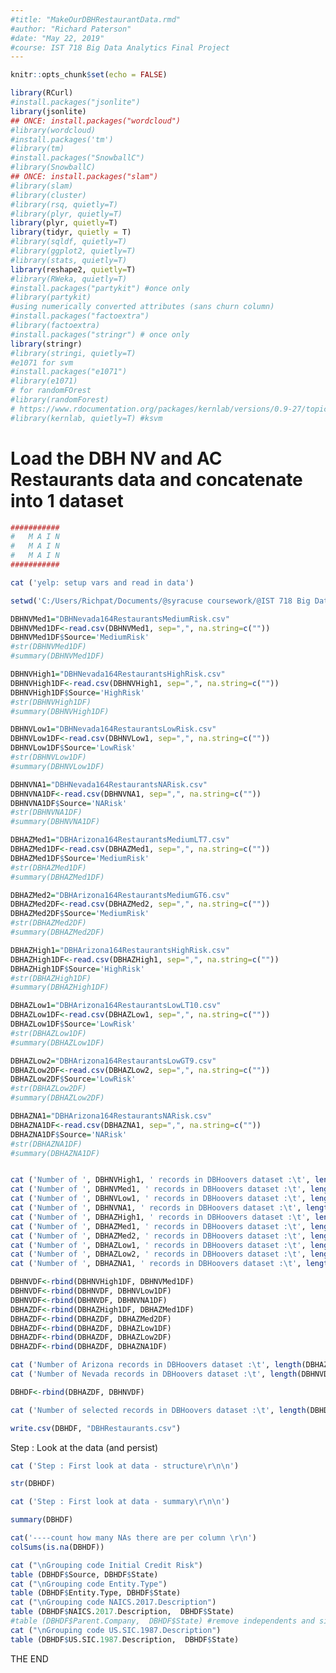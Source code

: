 ---
#title: "MakeOurDBHRestaurantData.rmd"
#author: "Richard Paterson"
#date: "May 22, 2019"
#course: IST 718 Big Data Analytics Final Project
---

```{r setup, include=TRUE}

knitr::opts_chunk$set(echo = FALSE)

library(RCurl)
#install.packages("jsonlite")
library(jsonlite)
## ONCE: install.packages("wordcloud")
#library(wordcloud)
#install.packages('tm')
#library(tm)
#install.packages("SnowballC")
#library(SnowballC)
## ONCE: install.packages("slam")
#library(slam)
#library(cluster)
#library(rsq, quietly=T)
#library(plyr, quietly=T)
library(plyr, quietly=T)
library(tidyr, quietly = T)
#library(sqldf, quietly=T)
#library(ggplot2, quietly=T)
#library(stats, quietly=T)
library(reshape2, quietly=T)
#library(RWeka, quietly=T)
#install.packages("partykit") #once only
#library(partykit)
#using numerically converted attributes (sans churn column)
#install.packages("factoextra")
#library(factoextra)
#install.packages("stringr") # once only
library(stringr)
#library(stringi, quietly=T)
#e1071 for svm
#install.packages("e1071")
#library(e1071)
# for randomFOrest
#library(randomForest)
# https://www.rdocumentation.org/packages/kernlab/versions/0.9-27/topics/ksvm
#library(kernlab, quietly=T) #ksvm

```

# Load the DBH NV and AC Restaurants data and concatenate into 1 dataset

```{r loaddata}

###########
#   M A I N 
#   M A I N
#   M A I N
###########

cat ('yelp: setup vars and read in data')

setwd('C:/Users/Richpat/Documents/@syracuse coursework/@IST 718 Big Data Analytics (Python)/finalproject')

DBHNVMed1="DBHNevada164RestaurantsMediumRisk.csv"
DBHNVMed1DF<-read.csv(DBHNVMed1, sep=",", na.string=c(""))
DBHNVMed1DF$Source='MediumRisk'
#str(DBHNVMed1DF)
#summary(DBHNVMed1DF)

DBHNVHigh1="DBHNevada164RestaurantsHighRisk.csv"
DBHNVHigh1DF<-read.csv(DBHNVHigh1, sep=",", na.string=c(""))
DBHNVHigh1DF$Source='HighRisk'
#str(DBHNVHigh1DF)
#summary(DBHNVHigh1DF)

DBHNVLow1="DBHNevada164RestaurantsLowRisk.csv"
DBHNVLow1DF<-read.csv(DBHNVLow1, sep=",", na.string=c(""))
DBHNVLow1DF$Source='LowRisk'
#str(DBHNVLow1DF)
#summary(DBHNVLow1DF)

DBHNVNA1="DBHNevada164RestaurantsNARisk.csv"
DBHNVNA1DF<-read.csv(DBHNVNA1, sep=",", na.string=c(""))
DBHNVNA1DF$Source='NARisk'
#str(DBHNVNA1DF)
#summary(DBHNVNA1DF)

DBHAZMed1="DBHArizona164RestaurantsMediumLT7.csv"
DBHAZMed1DF<-read.csv(DBHAZMed1, sep=",", na.string=c(""))
DBHAZMed1DF$Source='MediumRisk'
#str(DBHAZMed1DF)
#summary(DBHAZMed1DF)

DBHAZMed2="DBHArizona164RestaurantsMediumGT6.csv"
DBHAZMed2DF<-read.csv(DBHAZMed2, sep=",", na.string=c(""))
DBHAZMed2DF$Source='MediumRisk'
#str(DBHAZMed2DF)
#summary(DBHAZMed2DF)

DBHAZHigh1="DBHArizona164RestaurantsHighRisk.csv"
DBHAZHigh1DF<-read.csv(DBHAZHigh1, sep=",", na.string=c(""))
DBHAZHigh1DF$Source='HighRisk'
#str(DBHAZHigh1DF)
#summary(DBHAZHigh1DF)

DBHAZLow1="DBHArizona164RestaurantsLowLT10.csv"
DBHAZLow1DF<-read.csv(DBHAZLow1, sep=",", na.string=c(""))
DBHAZLow1DF$Source='LowRisk'
#str(DBHAZLow1DF)
#summary(DBHAZLow1DF)

DBHAZLow2="DBHArizona164RestaurantsLowGT9.csv"
DBHAZLow2DF<-read.csv(DBHAZLow2, sep=",", na.string=c(""))
DBHAZLow2DF$Source='LowRisk'
#str(DBHAZLow2DF)
#summary(DBHAZLow2DF)

DBHAZNA1="DBHArizona164RestaurantsNARisk.csv"
DBHAZNA1DF<-read.csv(DBHAZNA1, sep=",", na.string=c(""))
DBHAZNA1DF$Source='NARisk'
#str(DBHAZNA1DF)
#summary(DBHAZNA1DF)


cat ('Number of ', DBHNVHigh1, ' records in DBHoovers dataset :\t', length(DBHNVHigh1DF[,1]),'\r\n')
cat ('Number of ', DBHNVMed1, ' records in DBHoovers dataset :\t', length(DBHNVMed1DF[,1]),'\r\n')
cat ('Number of ', DBHNVLow1, ' records in DBHoovers dataset :\t', length(DBHNVLow1DF[,1]),'\r\n')
cat ('Number of ', DBHNVNA1, ' records in DBHoovers dataset :\t', length(DBHNVNA1DF[,1]),'\r\n')
cat ('Number of ', DBHAZHigh1, ' records in DBHoovers dataset :\t', length(DBHAZHigh1DF[,1]),'\r\n')
cat ('Number of ', DBHAZMed1, ' records in DBHoovers dataset :\t', length(DBHAZMed1DF[,1]),'\r\n')
cat ('Number of ', DBHAZMed2, ' records in DBHoovers dataset :\t', length(DBHAZMed2DF[,1]),'\r\n')
cat ('Number of ', DBHAZLow1, ' records in DBHoovers dataset :\t', length(DBHAZLow1DF[,1]),'\r\n')
cat ('Number of ', DBHAZLow2, ' records in DBHoovers dataset :\t', length(DBHAZLow2DF[,1]),'\r\n')
cat ('Number of ', DBHAZNA1, ' records in DBHoovers dataset :\t', length(DBHAZNA1DF[,1]),'\r\n')

DBHNVDF<-rbind(DBHNVHigh1DF, DBHNVMed1DF)
DBHNVDF<-rbind(DBHNVDF, DBHNVLow1DF)
DBHNVDF<-rbind(DBHNVDF, DBHNVNA1DF)
DBHAZDF<-rbind(DBHAZHigh1DF, DBHAZMed1DF)
DBHAZDF<-rbind(DBHAZDF, DBHAZMed2DF)
DBHAZDF<-rbind(DBHAZDF, DBHAZLow1DF)
DBHAZDF<-rbind(DBHAZDF, DBHAZLow2DF)
DBHAZDF<-rbind(DBHAZDF, DBHAZNA1DF)

cat ('Number of Arizona records in DBHoovers dataset :\t', length(DBHAZDF[,1]),'\r\n')
cat ('Number of Nevada records in DBHoovers dataset :\t', length(DBHNVDF[,1]),'\r\n')

DBHDF<-rbind(DBHAZDF, DBHNVDF)

cat ('Number of selected records in DBHoovers dataset :\t', length(DBHDF[,1]),'\r\n')

write.csv(DBHDF, "DBHRestaurants.csv")


```


Step : Look at the data (and persist)

```{r firstlook}

cat ('Step : First look at data - structure\r\n\n')

str(DBHDF)

cat ('Step : First look at data - summary\r\n\n')

summary(DBHDF)

cat('----count how many NAs there are per column \r\n')
colSums(is.na(DBHDF))


```
```{r}
cat ("\nGrouping code Initial Credit Risk")
table (DBHDF$Source, DBHDF$State)
cat ("\nGrouping code Entity.Type")
table (DBHDF$Entity.Type, DBHDF$State)
cat ("\nGrouping code NAICS.2017.Description")
table (DBHDF$NAICS.2017.Description,  DBHDF$State)
#table (DBHDF$Parent.Company,  DBHDF$State) #remove independents and singles from this list (MAYBE BRANCHES as well?)
cat ("\nGrouping code US.SIC.1987.Description")
table (DBHDF$US.SIC.1987.Description,  DBHDF$State)
```


THE END